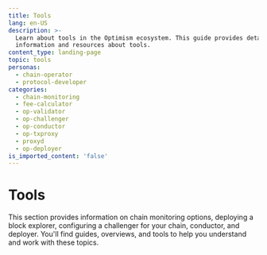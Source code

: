 ```yaml
---
title: Tools
lang: en-US
description: >-
  Learn about tools in the Optimism ecosystem. This guide provides detailed
  information and resources about tools.
content_type: landing-page
topic: tools
personas:
  - chain-operator
  - protocol-developer
categories:
  - chain-monitoring
  - fee-calculator
  - op-validator
  - op-challenger
  - op-conductor
  - op-txproxy
  - proxyd
  - op-deployer
is_imported_content: 'false'
---
```



# Tools

This section provides information on chain monitoring options, deploying a block explorer, configuring a challenger for your chain, conductor, and deployer. You'll find guides, overviews, and tools to help you understand and work with these topics.

<Cards>
  <Card title="Chain monitoring options" href="/operators/chain-operators/tools/chain-monitoring" />
  <Card title="Fjord fee parameter calculator" href="/operators/chain-operators/tools/fee-calculator" />
  <Card title="Deploying a block explorer" href="/operators/chain-operators/tools/explorer" />
  <Card title="Validating a Standard OP Stack chain" href="/operators/chain-operators/tools/op-validator" />
  <Card title="Conductor" href="/operators/chain-operators/tools/op-conductor" />
  <Card title="OP txproxyd" href="/operators/chain-operators/tools/op-txproxy" />
  <Card title="Proxyd" href="/operators/chain-operators/tools/proxyd" />
  <Card title="Deployer" href="/operators/chain-operators/tools/op-deployer" />
</Cards>
